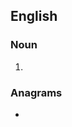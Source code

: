 ==English==

===Noun===
{{head|en|noun plural form}}

# {{plural of|wigging|lang=en}}

===Anagrams===
* {{anagrams|en|swigging}}